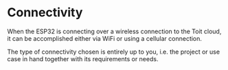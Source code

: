 # Connectivity

When the ESP32 is connecting over a wireless connection to the Toit cloud, it can be accomplished either via WiFi or using a cellular connection.

The type of connectivity chosen is entirely up to you, i.e. the project or use case in hand together with its requirements or needs.
